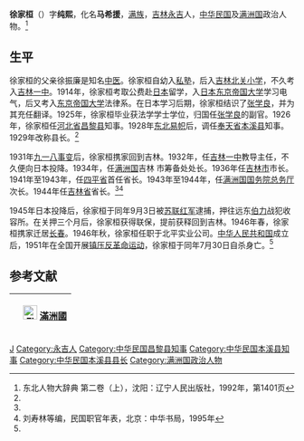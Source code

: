 '''徐家桓'''（{{bd|1892年||1951年|7月30日}}）字'''纯熙'''，化名'''马希援'''，[[满族|满族]]，[[吉林|吉林]][[永吉|永吉]]人，[[中华民国|中华民国]]及[[满洲国|满洲国]]政治人物。<ref name=db>东北人物大辞典 第二卷（上），沈阳：辽宁人民出版社，1992年，第1401页</ref>

==生平==
徐家桓的父亲徐振廉是知名[[中医|中医]]。徐家桓自幼入[[私塾|私塾]]，后入[[吉林|吉林]][[北关小学|北关小学]]，不久考入[[吉林一中|吉林一中]]。1914年，徐家桓考取公费赴[[日本|日本]]留学，入[[日本|日本]][[东京帝国大学|东京帝国大学]]学习电气，后又考入[[东京帝国大学|东京帝国大学]]法律系。在日本学习后期，徐家桓结识了[[张学良|张学良]]，并为其充任翻译。1925年，徐家桓毕业获法学学士学位，归国任[[张学良|张学良]]的副官。1926年，徐家桓任[[河北省|河北省]][[昌黎县|昌黎县]]知事。1928年[[东北易帜|东北易帜]]后，调任[[奉天省|奉天省]][[本溪县|本溪县]]知事。1929年改称县长。<ref name=db/>

1931年[[九一八事变|九一八事变]]后，徐家桓携家回到吉林。1932年，任[[吉林一中|吉林一中]]教导主任，不久便向日本投降。1934年，任[[满洲国|满洲国]]吉林
市筹备处处长。1936年任[[吉林市|吉林市]]市长。1941年至1943年，任[[四平省|四平省]]首任省长。1943年至1944年，任[[满洲国国务院|满洲国国务院]][[满洲国总务厅|总务厅]]次长。1944年任[[吉林省|吉林省]]省长。<ref name=db/><ref>刘寿林等编，民国职官年表，北京：中华书局，1995年</ref>

1945年日本投降后，徐家桓于同年9月3日被[[苏联红军|苏联红军]]逮捕，押往远东[[伯力|伯力]]战犯收容所。在关押三个月后，徐家桓获得联保，提前获释回到吉林。1946年春，徐家桓携家迁居[[长春|长春]]。1946年秋，徐家桓任职于北平实业公司。[[中华人民共和国|中华人民共和国]]成立后，1951年在全国开展[[镇压反革命运动|镇压反革命运动]]，徐家桓于同年7月30日自杀身亡。<ref name=db/>

==参考文献==
{{reflist}}

{| class="wikitable" style="margin:0 auto"
|- 
!　[[File:Flag_of_Manchukuo.svg|25px]] [[滿洲國|滿洲國]]
{{先代次代|[[四平省|四平省長]]|<small>1941年7月 - 1943年4月</small>|（創設）|[[曲秉善|曲秉善]]}}
{{先代次代|[[吉林省_(滿洲國)|吉林省長]]|<small>1944年4月 - 1945年8月</small>|[[金名世|金名世]]|（废止）}}
|}
{{吉林行政长官}}
{{本溪市市长}}
{{吉林市市长|伪}}
{{DEFAULTSORT:Xu徐}}
[[Category:徐姓|J]]
[[Category:永吉人|Category:永吉人]]
[[Category:中华民国昌黎县知事|Category:中华民国昌黎县知事]]
[[Category:中华民国本溪县知事|Category:中华民国本溪县知事]]
[[Category:中华民国本溪县县长|Category:中华民国本溪县县长]]
[[Category:满洲国政治人物|Category:满洲国政治人物]]